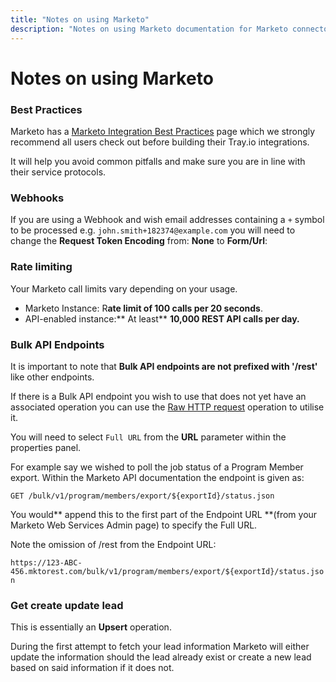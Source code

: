 ```yaml
---
title: "Notes on using Marketo"
description: "Notes on using Marketo documentation for Marketo connector"
---
```


# Notes on using Marketo

### Best Practices

Marketo has a [Marketo Integration Best Practices](https://developers.marketo.com/rest-api/marketo-integration-best-practices/) page which we strongly recommend all users check out before building their Tray.io integrations.

It will help you avoid common pitfalls and make sure you are in line with their service protocols.

### Webhooks

If you are using a Webhook and wish email addresses containing a `+` symbol to be processed e.g. `john.smith+182374@example.com` you will need to change the **Request Token Encoding** from: **None** to **Form/Url**:

### Rate limiting

Your Marketo call limits vary depending on your usage.

- Marketo Instance: R**ate limit of 100 calls per 20 seconds**.
- API-enabled instance:** At least** **10,000 REST API calls per day.**

### Bulk API Endpoints

It is important to note that **Bulk API endpoints are not prefixed with '/rest'** like other endpoints.

If there is a Bulk API endpoint you wish to use that does not yet have an associated operation you can use the [Raw HTTP request](#using-the-raw-http-request-universal-operation) operation to utilise it.

You will need to select `Full URL` from the **URL** parameter within the properties panel.

For example say we wished to poll the job status of a Program Member export. Within the Marketo API documentation the endpoint is given as:

`GET /bulk/v1/program/members/export/${exportId}/status.json`

You would** append this to the first part of the Endpoint URL **(from your Marketo Web Services Admin page) to specify the Full URL. 

Note the omission of  /rest  from the Endpoint URL:

`https://123-ABC-456.mktorest.com/bulk/v1/program/members/export/${exportId}/status.json`

### Get create update lead

This is essentially an **Upsert** operation.

During the first attempt to fetch your lead information Marketo will either update the information should the lead already exist or create a new lead based on said information if it does not.
